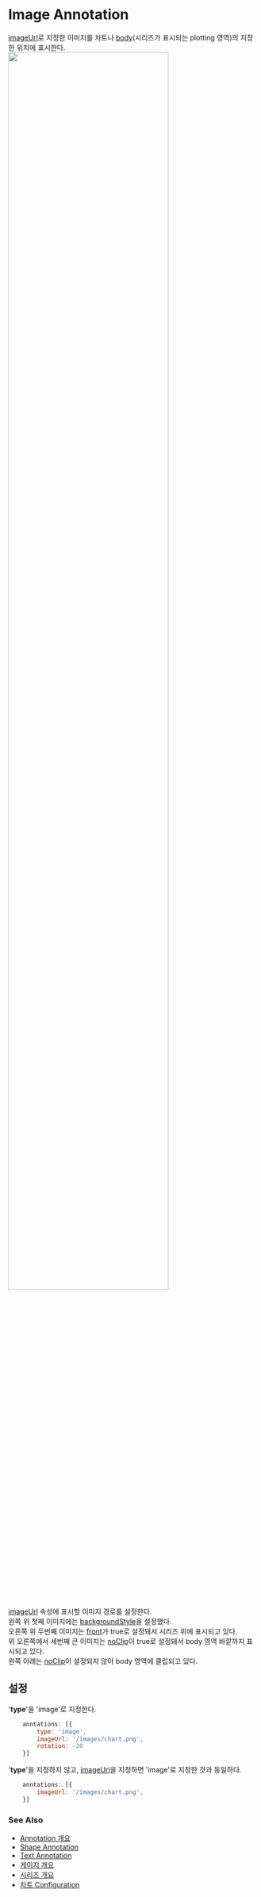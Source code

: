 # Image Annotation

[imageUrl](/config/config/annotation/image#imageurl)로 지정한 이미지를 
차트나 [body](/config/config/body)(시리즈가 표시되는 plotting 영역)의 지정한 위치에 표시한다.
<FiddleLink label="Try Image Annotation" href="https:/jsfiddle.net/gh/get/library/pure/realgrid/realchart-demo/tree/master/guide/annotations/annotation-image"/>  
<img src="/images/guide/annotation-image-01.png" width="80%" className="border-img"/>

[imageUrl](/config/config/annotation/image#imageurl) 속성에 표시할 이미지 경로를 설정한다.<br/>
왼쪽 위 첫쩨 이미지에는 [backgroundStyle](/config/config/annotation/image#backgroundstyle)을 설정했다.<br/>
오른쪽 위 두번째 이미지는 [front](/config/config/annotation/image#front)가 true로 설정돼서 시리즈 위에 표시되고 있다.<br/>
위 오른쪽에서 세번째 큰 이미지는 [noClip](/config/config/annotation/image#noclip)이 true로 설정돼서 body 영역 바깥까지 표시되고 있다.<br/>
왼쪽 아래는 [noClip](/config/config/annotation/image#noclip)이 설정되지 않아 body 영역에 클립되고 있다.<br/>

## 설정

'**type**'을 'image'로 지정한다.

```js
    anntations: [{
        type: 'image',
        imageUrl: '/images/chart.png',
        rotation: -20
    }]
```

'**type**'을 지정하지 않고, 
[imageUrl](/config/config/annotation/image#imageurl)을 지정하면
'image'로 지정한 것과 동일하다.

```js
    anntations: [{
        imageUrl: '/images/chart.png',
    }]
```

### See Also

- [Annotation 개요](/guide/annotations)
- [Shape Annotation](/guide/annotation-shape)
- [Text Annotation](/guide/annotation-text)
- [게이지 개요](/guide/gauges)
- [시리즈 개요](/guide/series)
- [차트 Configuration](/config)
